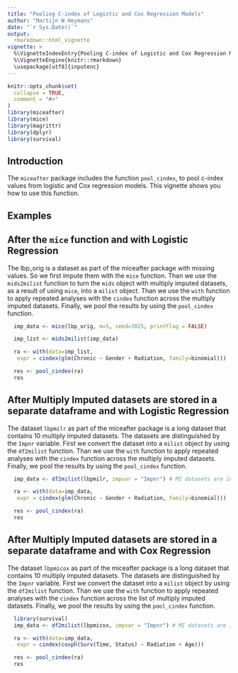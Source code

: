 ```yaml
---
title: "Pooling C-index of Logistic and Cox Regression Models"
author: "Martijn W Heymans"
date: "`r Sys.Date()`"
output:
  rmarkdown::html_vignette
vignette: >
  %\VignetteIndexEntry{Pooling C-index of Logistic and Cox Regression Models}
  %\VignetteEngine{knitr::rmarkdown}
  \usepackage[utf8]{inputenc}
---
```


```r
knitr::opts_chunk$set(
  collapse = TRUE,
  comment = "#>"
)
library(miceafter)
library(mice)
library(magrittr)
library(dplyr)
library(survival)
```

## Introduction

The `miceafter` package includes the function `pool_cindex`, to pool c-index values from logistic and Cox regression models. This vignette shows you how to use this function. 

## Examples

## After the `mice` function and with Logistic Regression

The lbp_orig is a dataset as part of the miceafter package with missing values. So we first impute them with the `mice` function. Than we use the `mids2milist` function to turn the `mids` object  with multiply imputed datasets, as a result of using `mice`, into a `milist` object. Than we use the `with` function to apply repeated analyses with the `cindex` function across the multiply imputed datasets. Finally, we pool the results by using the `pool_cindex` function.

```r

  imp_data <- mice(lbp_orig, m=5, seed=3025, printFlag = FALSE) 

  imp_list <- mids2milist(imp_data)

  ra <- with(data=imp_list,
   expr = cindex(glm(Chronic ~ Gender + Radiation, family=binomial)))

  res <- pool_cindex(ra)
  res

```  

## After Multiply Imputed datasets are stored in a separate dataframe and with Logistic Regression

The dataset `lbpmilr` as part of the miceafter package is a long dataset that contains 10 multiply imputed datasets. The datasets are distinguished by the `Impnr` variable. First we convert the dataset into a `milist` object by using the `df2milist` function. Than we use the `with` function to apply repeated analyses with the `cindex` function across the multiply imputed datasets. Finally, we pool the results by using the `pool_cindex` function.

```r

  imp_data <- df2milist(lbpmilr, impvar = "Impnr") # MI datasets are in lbpmilr

  ra <- with(data=imp_data,
   expr = cindex(glm(Chronic ~ Gender + Radiation, family=binomial)))

  res <- pool_cindex(ra)
  res

```  

## After Multiply Imputed datasets are stored in a separate dataframe and with Cox Regression

The dataset `lbpmicox` as part of the miceafter package is a long dataset that contains 10 multiply imputed datasets. The datasets are distinguished by the `Impnr` variable. First we convert the dataset into a `milist` object by using the `df2milist` function. Than we use the `with`  function to apply repeated analyses with the `cindex` function across the list of multiply imputed datasets. Finally, we pool the results by using the `pool_cindex` function.

```r

  library(survival)
  imp_data <- df2milist(lbpmicox, impvar = "Impnr") # MI datasets are in lbpmilr

  ra <- with(data=imp_data,
   expr = cindex(coxph(Surv(Time, Status) ~ Radiation + Age)))

  res <- pool_cindex(ra)
  res

```  
 

